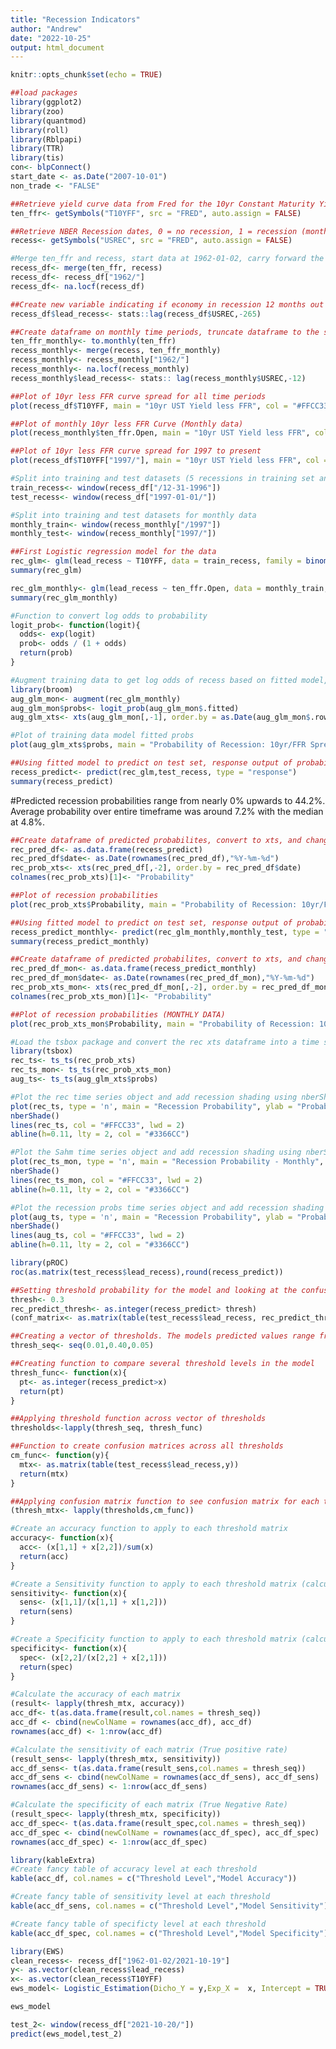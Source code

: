 ```yaml
---
title: "Recession Indicators"
author: "Andrew"
date: "2022-10-25"
output: html_document
---
```


```r
knitr::opts_chunk$set(echo = TRUE)
```

```r
##load packages
library(ggplot2)
library(zoo)
library(quantmod)
library(roll)
library(Rblpapi)
library(TTR)
library(tis)
con<- blpConnect()
start_date <- as.Date("2007-10-01")
non_trade <- "FALSE"
```


```r
##Retrieve yield curve data from Fred for the 10yr Constant Maturity Yield less the Fed Funds Rate (daily series)
ten_ffr<- getSymbols("T10YFF", src = "FRED", auto.assign = FALSE)
```

```r
##Retrieve NBER Recession dates, 0 = no recession, 1 = recession (monthly series)
recess<- getSymbols("USREC", src = "FRED", auto.assign = FALSE)
```

```r
#Merge ten_ffr and recess, start data at 1962-01-02, carry forward the monthly recession indicators to each day within month
recess_df<- merge(ten_ffr, recess)
recess_df<- recess_df["1962/"]
recess_df<- na.locf(recess_df)
```

```r
##Create new variable indicating if economy in recession 12 months out (pull the recession indicator variable 265 working days into the past)
recess_df$lead_recess<- stats::lag(recess_df$USREC,-265)
```

```r
##Create dataframe on monthly time periods, truncate dataframe to the start of curve data
ten_ffr_monthly<- to.monthly(ten_ffr)
recess_monthly<- merge(recess, ten_ffr_monthly)
recess_monthly<- recess_monthly["1962/"]
recess_monthly<- na.locf(recess_monthly)
recess_monthly$lead_recess<- stats:: lag(recess_monthly$USREC,-12)
```


```r
##Plot of 10yr less FFR curve spread for all time periods
plot(recess_df$T10YFF, main = "10yr UST Yield less FFR", col = "#FFCC33", ylim = c(-12,6), lwd = 0.5)
```

```r
##Plot of monthly 10yr less FFR Curve (Monthly data)
plot(recess_monthly$ten_ffr.Open, main = "10yr UST Yield less FFR", col = "#FFCC33")
```


```r
##Plot of 10yr less FFR curve spread for 1997 to present
plot(recess_df$T10YFF["1997/"], main = "10yr UST Yield less FFR", col = "#FFCC33")
```

```r
#Split into training and test datasets (5 recessions in training set and 3 recessions in test set)
train_recess<- window(recess_df["/12-31-1996"])
test_recess<- window(recess_df["1997-01-01/"])
```

```r
#Split into training and test datasets for monthly data
monthly_train<- window(recess_monthly["/1997"])
monthly_test<- window(recess_monthly["1997/"])
```


```r
##First Logistic regression model for the data
rec_glm<- glm(lead_recess ~ T10YFF, data = train_recess, family = binomial(link = "logit"))
summary(rec_glm)
```

```r
rec_glm_monthly<- glm(lead_recess ~ ten_ffr.Open, data = monthly_train, family = binomial(link = "logit"))
summary(rec_glm_monthly)
```

```r
#Function to convert log odds to probability
logit_prob<- function(logit){
  odds<- exp(logit)
  prob<- odds / (1 + odds)
  return(prob)
}
```


```r
#Augment training data to get log odds of recess based on fitted model, convert to probabilities, and convert to xts
library(broom)
aug_glm_mon<- augment(rec_glm_monthly)
aug_glm_mon$probs<- logit_prob(aug_glm_mon$.fitted)
aug_glm_xts<- xts(aug_glm_mon[,-1], order.by = as.Date(aug_glm_mon$.rownames, "%Y-%m-%d"))
```

```r
#Plot of training data model fitted probs
plot(aug_glm_xts$probs, main = "Probability of Recession: 10yr/FFR Spread - Train Data", col = "#FFCC33")
```



```r
##Using fitted model to predict on test set, response output of probabilities from model
recess_predict<- predict(rec_glm,test_recess, type = "response")
summary(recess_predict)
```
#Predicted recession probabilities range from nearly 0% upwards to 44.2%.  Average probability over entire timeframe was around 7.2% with the median at 4.8%.  

```r
##Create dataframe of predicted probabilites, convert to xts, and change column name
rec_pred_df<- as.data.frame(recess_predict)
rec_pred_df$date<- as.Date(rownames(rec_pred_df),"%Y-%m-%d")
rec_prob_xts<- xts(rec_pred_df[,-2], order.by = rec_pred_df$date)
colnames(rec_prob_xts)[1]<- "Probability"
```

```r
##Plot of recession probabilities
plot(rec_prob_xts$Probability, main = "Probability of Recession: 10yr/FFR Spread", col = "#FFCC33")
```

```r
##Using fitted model to predict on test set, response output of probabilities from model (MONTHLY DATA)
recess_predict_monthly<- predict(rec_glm_monthly,monthly_test, type = "response")
summary(recess_predict_monthly)
```

```r
##Create dataframe of predicted probabilites, convert to xts, and change column name (MONTHLY DATA)
rec_pred_df_mon<- as.data.frame(recess_predict_monthly)
rec_pred_df_mon$date<- as.Date(rownames(rec_pred_df_mon),"%Y-%m-%d")
rec_prob_xts_mon<- xts(rec_pred_df_mon[,-2], order.by = rec_pred_df_mon$date)
colnames(rec_prob_xts_mon)[1]<- "Probability"
```

```r
##Plot of recession probabilities (MONTHLY DATA)
plot(rec_prob_xts_mon$Probability, main = "Probability of Recession: 10yr/FFR Spread", col = "#FFCC33")
```


```r
#Load the tsbox package and convert the rec xts dataframe into a time series object
library(tsbox)
rec_ts<- ts_ts(rec_prob_xts)
rec_ts_mon<- ts_ts(rec_prob_xts_mon)
aug_ts<- ts_ts(aug_glm_xts$probs)
```

```r
#Plot the rec time series object and add recession shading using nberShade
plot(rec_ts, type = 'n', main = "Recession Probability", ylab = "Probability", xlab = "Date")
nberShade()
lines(rec_ts, col = "#FFCC33", lwd = 2)
abline(h=0.11, lty = 2, col = "#3366CC")
```

```r
#Plot the Sahm time series object and add recession shading using nberShade (MONTHLY DATA)
plot(rec_ts_mon, type = 'n', main = "Recession Probability - Monthly", ylab = "Probability", xlab = "Date")
nberShade()
lines(rec_ts_mon, col = "#FFCC33", lwd = 2)
abline(h=0.11, lty = 2, col = "#3366CC")
```

```r
#Plot the recession probs time series object and add recession shading using nberShade
plot(aug_ts, type = 'n', main = "Recession Probability", ylab = "Probability", xlab = "Date")
nberShade()
lines(aug_ts, col = "#FFCC33", lwd = 2)
abline(h=0.11, lty = 2, col = "#3366CC")
```

```r
library(pROC)
roc(as.matrix(test_recess$lead_recess),round(recess_predict))
```

```r
##Setting threshold probability for the model and looking at the confusion matrix (Actual on side, predicted across top of matrix)
thresh<- 0.3
rec_predict_thresh<- as.integer(recess_predict> thresh)
(conf_matrix<- as.matrix(table(test_recess$lead_recess, rec_predict_thresh)))
```

```r
##Creating a vector of thresholds. The models predicted values range from 0.006 to 0.442
thresh_seq<- seq(0.01,0.40,0.05)
```

```r
##Creating function to compare several threshold levels in the model
thresh_func<- function(x){
  pt<- as.integer(recess_predict>x)
  return(pt)
}
```

```r
##Applying threshold function across vector of thresholds
thresholds<-lapply(thresh_seq, thresh_func)
```


```r
##Function to create confusion matrices across all thresholds
cm_func<- function(y){
  mtx<- as.matrix(table(test_recess$lead_recess,y))
  return(mtx)
}
```

```r
##Applying confusion matrix function to see confusion matrix for each threshold 
(thresh_mtx<- lapply(thresholds,cm_func))
```

```r
#Create an accuracy function to apply to each threshold matrix
accuracy<- function(x){
  acc<- (x[1,1] + x[2,2])/sum(x)
  return(acc)
}
```

```r
#Create a Sensitivity function to apply to each threshold matrix (calculates percent of predicting true positives to all true positives and negatives)
sensitivity<- function(x){
  sens<- (x[1,1]/(x[1,1] + x[1,2]))
  return(sens)
}
```

```r
#Create a Specificity function to apply to each threshold matrix (calculates percent of predicting true negatives to sum of true positives and false positives)
specificity<- function(x){
  spec<- (x[2,2]/(x[2,2] + x[2,1]))
  return(spec)
}
```


```r
#Calculate the accuracy of each matrix
(result<- lapply(thresh_mtx, accuracy))
acc_df<- t(as.data.frame(result,col.names = thresh_seq))
acc_df <- cbind(newColName = rownames(acc_df), acc_df)
rownames(acc_df) <- 1:nrow(acc_df)
```

```r
#Calculate the sensitivity of each matrix (True positive rate)
(result_sens<- lapply(thresh_mtx, sensitivity))
acc_df_sens<- t(as.data.frame(result_sens,col.names = thresh_seq))
acc_df_sens <- cbind(newColName = rownames(acc_df_sens), acc_df_sens)
rownames(acc_df_sens) <- 1:nrow(acc_df_sens)
```

```r
#Calculate the specificity of each matrix (True Negative Rate)
(result_spec<- lapply(thresh_mtx, specificity))
acc_df_spec<- t(as.data.frame(result_spec,col.names = thresh_seq))
acc_df_spec <- cbind(newColName = rownames(acc_df_spec), acc_df_spec)
rownames(acc_df_spec) <- 1:nrow(acc_df_spec)
```


```r
library(kableExtra)
#Create fancy table of accuracy level at each threshold
kable(acc_df, col.names = c("Threshold Level","Model Accuracy"))
```



```r
#Create fancy table of sensitivity level at each threshold
kable(acc_df_sens, col.names = c("Threshold Level","Model Sensitivity"))
```

```r
#Create fancy table of specificty level at each threshold
kable(acc_df_spec, col.names = c("Threshold Level","Model Specificity"))
```

```r
library(EWS)
clean_recess<- recess_df["1962-01-02/2021-10-19"]
y<- as.vector(clean_recess$lead_recess)
x<- as.vector(clean_recess$T10YFF)
ews_model<- Logistic_Estimation(Dicho_Y = y,Exp_X =  x, Intercept = TRUE, Nb_Id = 1, Lag = 1, type_model = 1)
```

```r
ews_model
```
```r
test_2<- window(recess_df["2021-10-20/"])
predict(ews_model,test_2)
```


